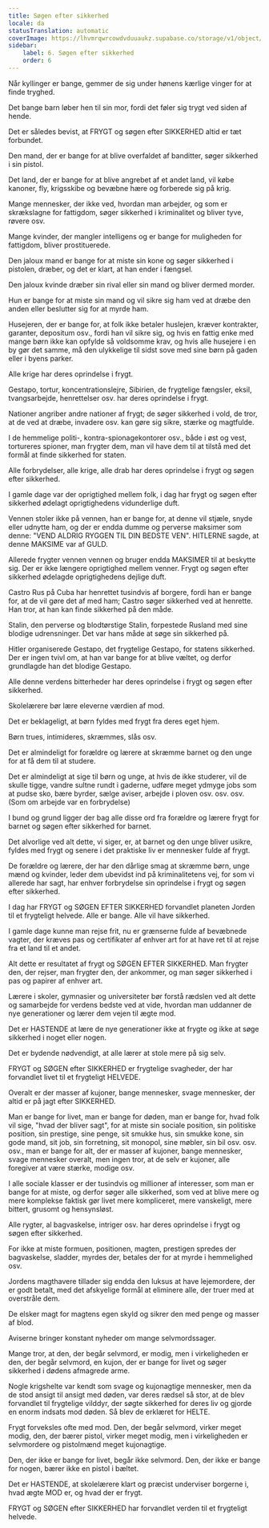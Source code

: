 ```yaml
---
title: Søgen efter sikkerhed
locale: da
statusTranslation: automatic
coverImage: https://lhvmrqwrcowdvduuaukz.supabase.co/storage/v1/object/public/strapi-uploads/small_cover-educacion-fundamental.webp-2d51a7828a2b1309555be27f7e2a61a0.webp
sidebar:
    label: 6. Søgen efter sikkerhed
    order: 6
---
```

Når kyllinger er bange, gemmer de sig under hønens kærlige vinger for at finde tryghed.

Det bange barn løber hen til sin mor, fordi det føler sig trygt ved siden af hende.

Det er således bevist, at FRYGT og søgen efter SIKKERHED altid er tæt forbundet.

Den mand, der er bange for at blive overfaldet af banditter, søger sikkerhed i sin pistol.

Det land, der er bange for at blive angrebet af et andet land, vil købe kanoner, fly, krigsskibe og bevæbne hære og forberede sig på krig.

Mange mennesker, der ikke ved, hvordan man arbejder, og som er skrækslagne for fattigdom, søger sikkerhed i kriminalitet og bliver tyve, røvere osv.

Mange kvinder, der mangler intelligens og er bange for muligheden for fattigdom, bliver prostituerede.

Den jaloux mand er bange for at miste sin kone og søger sikkerhed i pistolen, dræber, og det er klart, at han ender i fængsel.

Den jaloux kvinde dræber sin rival eller sin mand og bliver dermed morder.

Hun er bange for at miste sin mand og vil sikre sig ham ved at dræbe den anden eller beslutter sig for at myrde ham.

Husejeren, der er bange for, at folk ikke betaler huslejen, kræver kontrakter, garanter, depositum osv., fordi han vil sikre sig, og hvis en fattig enke med mange børn ikke kan opfylde så voldsomme krav, og hvis alle husejere i en by gør det samme, må den ulykkelige til sidst sove med sine børn på gaden eller i byens parker.

Alle krige har deres oprindelse i frygt.

Gestapo, tortur, koncentrationslejre, Sibirien, de frygtelige fængsler, eksil, tvangsarbejde, henrettelser osv. har deres oprindelse i frygt.

Nationer angriber andre nationer af frygt; de søger sikkerhed i vold, de tror, at de ved at dræbe, invadere osv. kan gøre sig sikre, stærke og magtfulde.

I de hemmelige politi-, kontra-spionagekontorer osv., både i øst og vest, tortureres spioner, man frygter dem, man vil have dem til at tilstå med det formål at finde sikkerhed for staten.

Alle forbrydelser, alle krige, alle drab har deres oprindelse i frygt og søgen efter sikkerhed.

I gamle dage var der oprigtighed mellem folk, i dag har frygt og søgen efter sikkerhed ødelagt oprigtighedens vidunderlige duft.

Vennen stoler ikke på vennen, han er bange for, at denne vil stjæle, snyde eller udnytte ham, og der er endda dumme og perverse maksimer som denne: "VEND ALDRIG RYGGEN TIL DIN BEDSTE VEN". HITLERNE sagde, at denne MAKSIME var af GULD.

Allerede frygter vennen vennen og bruger endda MAKSIMER til at beskytte sig. Der er ikke længere oprigtighed mellem venner. Frygt og søgen efter sikkerhed ødelagde oprigtighedens dejlige duft.

Castro Rus på Cuba har henrettet tusindvis af borgere, fordi han er bange for, at de vil gøre det af med ham; Castro søger sikkerhed ved at henrette. Han tror, at han kan finde sikkerhed på den måde.

Stalin, den perverse og blodtørstige Stalin, forpestede Rusland med sine blodige udrensninger. Det var hans måde at søge sin sikkerhed på.

Hitler organiserede Gestapo, det frygtelige Gestapo, for statens sikkerhed. Der er ingen tvivl om, at han var bange for at blive væltet, og derfor grundlagde han det blodige Gestapo.

Alle denne verdens bitterheder har deres oprindelse i frygt og søgen efter sikkerhed.

Skolelærere bør lære eleverne værdien af mod.

Det er beklageligt, at børn fyldes med frygt fra deres eget hjem.

Børn trues, intimideres, skræmmes, slås osv.

Det er almindeligt for forældre og lærere at skræmme barnet og den unge for at få dem til at studere.

Det er almindeligt at sige til børn og unge, at hvis de ikke studerer, vil de skulle tigge, vandre sultne rundt i gaderne, udføre meget ydmyge jobs som at pudse sko, bære byrder, sælge aviser, arbejde i ploven osv. osv. osv. (Som om arbejde var en forbrydelse)

I bund og grund ligger der bag alle disse ord fra forældre og lærere frygt for barnet og søgen efter sikkerhed for barnet.

Det alvorlige ved alt dette, vi siger, er, at barnet og den unge bliver usikre, fyldes med frygt og senere i det praktiske liv er mennesker fulde af frygt.

De forældre og lærere, der har den dårlige smag at skræmme børn, unge mænd og kvinder, leder dem ubevidst ind på kriminalitetens vej, for som vi allerede har sagt, har enhver forbrydelse sin oprindelse i frygt og søgen efter sikkerhed.

I dag har FRYGT og SØGEN EFTER SIKKERHED forvandlet planeten Jorden til et frygteligt helvede. Alle er bange. Alle vil have sikkerhed.

I gamle dage kunne man rejse frit, nu er grænserne fulde af bevæbnede vagter, der kræves pas og certifikater af enhver art for at have ret til at rejse fra et land til et andet.

Alt dette er resultatet af frygt og SØGEN EFTER SIKKERHED. Man frygter den, der rejser, man frygter den, der ankommer, og man søger sikkerhed i pas og papirer af enhver art.

Lærere i skoler, gymnasier og universiteter bør forstå rædslen ved alt dette og samarbejde for verdens bedste ved at vide, hvordan man uddanner de nye generationer og lærer dem vejen til ægte mod.

Det er HASTENDE at lære de nye generationer ikke at frygte og ikke at søge sikkerhed i noget eller nogen.

Det er bydende nødvendigt, at alle lærer at stole mere på sig selv.

FRYGT og SØGEN efter SIKKERHED er frygtelige svagheder, der har forvandlet livet til et frygteligt HELVEDE.

Overalt er der masser af kujoner, bange mennesker, svage mennesker, der altid er på jagt efter SIKKERHED.

Man er bange for livet, man er bange for døden, man er bange for, hvad folk vil sige, "hvad der bliver sagt", for at miste sin sociale position, sin politiske position, sin prestige, sine penge, sit smukke hus, sin smukke kone, sin gode mand, sit job, sin forretning, sit monopol, sine møbler, sin bil osv. osv. osv., man er bange for alt, der er masser af kujoner, bange mennesker, svage mennesker overalt, men ingen tror, at de selv er kujoner, alle foregiver at være stærke, modige osv.

I alle sociale klasser er der tusindvis og millioner af interesser, som man er bange for at miste, og derfor søger alle sikkerhed, som ved at blive mere og mere komplekse faktisk gør livet mere kompliceret, mere vanskeligt, mere bittert, grusomt og hensynsløst.

Alle rygter, al bagvaskelse, intriger osv. har deres oprindelse i frygt og søgen efter sikkerhed.

For ikke at miste formuen, positionen, magten, prestigen spredes der bagvaskelse, sladder, myrdes der, betales der for at myrde i hemmelighed osv.

Jordens magthavere tillader sig endda den luksus at have lejemordere, der er godt betalt, med det afskyelige formål at eliminere alle, der truer med at overstråle dem.

De elsker magt for magtens egen skyld og sikrer den med penge og masser af blod.

Aviserne bringer konstant nyheder om mange selvmordssager.

Mange tror, at den, der begår selvmord, er modig, men i virkeligheden er den, der begår selvmord, en kujon, der er bange for livet og søger sikkerhed i dødens afmagrede arme.

Nogle krigshelte var kendt som svage og kujonagtige mennesker, men da de stod ansigt til ansigt med døden, var deres rædsel så stor, at de blev forvandlet til frygtelige vilddyr, der søgte sikkerhed for deres liv og gjorde en enorm indsats mod døden. Så blev de erklæret for HELTE.

Frygt forveksles ofte med mod. Den, der begår selvmord, virker meget modig, den, der bærer pistol, virker meget modig, men i virkeligheden er selvmordere og pistolmænd meget kujonagtige.

Den, der ikke er bange for livet, begår ikke selvmord. Den, der ikke er bange for nogen, bærer ikke en pistol i bæltet.

Det er HASTENDE, at skolelærere klart og præcist underviser borgerne i, hvad ægte MOD er, og hvad der er frygt.

FRYGT og SØGEN efter SIKKERHED har forvandlet verden til et frygteligt helvede.

